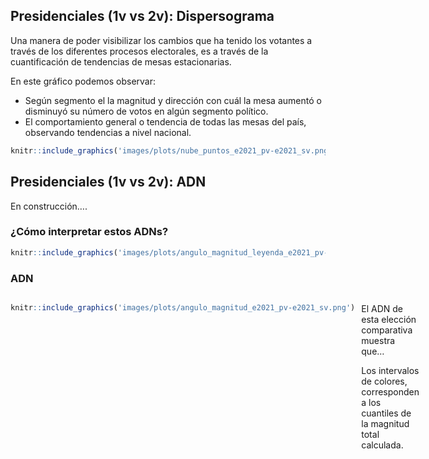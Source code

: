 ## Presidenciales (1v vs 2v): Dispersograma

Una manera de poder visibilizar los cambios que ha tenido los votantes a través de los diferentes procesos electorales, es a través de la cuantificación de tendencias de mesas estacionarias. 

En este gráfico podemos observar:

- Según segmento el la magnitud y dirección con cuál la mesa aumentó o disminuyó su número de votos en algún segmento político.
- El comportamiento general o tendencia de todas las mesas del país, observando tendencias a nivel nacional.

```r
knitr::include_graphics('images/plots/nube_puntos_e2021_pv-e2021_sv.png')
```

## Presidenciales (1v vs 2v): ADN

En construcción....

### ¿Cómo interpretar estos ADNs?

```r
knitr::include_graphics('images/plots/angulo_magnitud_leyenda_e2021_pv-e2021_sv.png')

```

### ADN

:::: {style="display: grid; grid-template-columns: 1fr 1fr; grid-column-gap: 10px;"}

::: {}
<!-- Lado izquierdo -->
```r
knitr::include_graphics('images/plots/angulo_magnitud_e2021_pv-e2021_sv.png')
```
:::

::: {}
<!-- Lado derecho -->
El ADN de esta elección comparativa muestra que...


Los intervalos de colores, corresponden a los cuantiles de la magnitud total calculada.

:::

::::